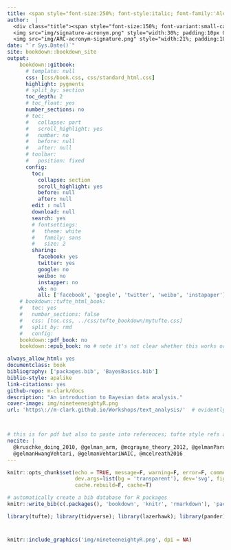 ```yaml
--- 
title: <span style="font-size:250%; font-style:italic; font-family:'Alex Brush' ">Bayesian Basics</span>
author:  |
  <div class="title"><span style="font-size:150%; font-variant:small-caps; font-style:normal;  font-family:'Roboto'">Michael Clark</span><br><br>
  <img src="img/signature-acronym.png" style="width:30%; padding:10px 0;"> <br>
  <img src="img/ARC-acronym-signature.png" style="width:21%; padding:10px 0;"> </div>
date: "`r Sys.Date()`"
site: bookdown::bookdown_site
output: 
    bookdown::gitbook:
      # template: null
      css: [css/book.css, css/standard_html.css]
      highlight: pygments
      # split_by: section
      toc_depth: 2
      # toc_float: yes
      number_sections: no
      # toc:
      #   collapse: part
      #   scroll_highlight: yes
      #   number: no
      #   before: null
      #   after: null
      # toolbar:
      #   position: fixed
      config:
        toc:
          collapse: section
          scroll_highlight: yes
          before: null
          after: null
        edit : null
        download: null
        search: yes
        # fontsettings:
        #   theme: white
        #   family: sans
        #   size: 2
        sharing:
          facebook: yes
          twitter: yes
          google: no
          weibo: no
          instapper: no
          vk: no
          all: ['facebook', 'google', 'twitter', 'weibo', 'instapaper']
    # bookdown::tufte_html_book: 
    #   toc: yes
    #   number_sections: false
    #   css: [toc.css, ../css/tufte_bookdown/mytufte.css]
    #   split_by: rmd
    #   config:
    bookdown::pdf_book: no
    bookdown::epub_book: no # note it's not clear whether this works or not but seems to stop their rendering via error if nothing else

always_allow_html: yes
documentclass: book
bibliography: ['packages.bib', 'BayesBasics.bib']
biblio-style: apalike
link-citations: yes
github-repo: m-clark/docs
description: "An introduction to Bayesian data analysis."
cover-image: img/nineteeneightyR.png
url: 'https\://m-clark.github.io/Workshops/text_analysis/'  # evidently the \: is required or you'll get text in the title/toc area



# this is for pdf but also to paste into references; tufte style refs at point of citation in margin
nocite: | 
  @kruschke_doing_2010, @gelman_arm, @mcgrayne_theory_2012, @gelmanPardoe2006,
  @gelmanHwangVehtari, @gelmanVehtariWAIC, @mcelreath2016
---
```


```r
knitr::opts_chunk$set(echo = TRUE, message=F, warning=F, error=F, comment=NA, R.options=list(width=220),   # code 
                      dev.args=list(bg = 'transparent'), dev='svg', fig.align='center',     # viz
                      cache.rebuild=F, cache=T)   

# automatically create a bib database for R packages
knitr::write_bib(c(.packages(), 'bookdown', 'knitr', 'rmarkdown'), 'packages.bib')
```

```r
library(tufte); library(tidyverse); library(lazerhawk); library(pander)
```


#  

```r
knitr::include_graphics('img/nineteeneightyR.png', dpi = NA)
```
